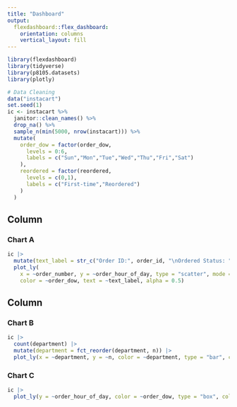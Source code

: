 ```yaml
---
title: "Dashboard"
output: 
  flexdashboard::flex_dashboard:
    orientation: columns
    vertical_layout: fill
---
```


```r
library(flexdashboard)
library(tidyverse)
library(p8105.datasets)
library(plotly)
```

```r
# Data Cleaning
data("instacart")
set.seed(1)
ic <- instacart %>% 
  janitor::clean_names() %>%
  drop_na() %>%
  sample_n(min(5000, nrow(instacart))) %>% 
  mutate(
    order_dow = factor(order_dow,
      levels = 0:6,
      labels = c("Sun","Mon","Tue","Wed","Thu","Fri","Sat")
    ),
    reordered = factor(reordered,
      levels = c(0,1),
      labels = c("First-time","Reordered")
    )
  )  

```

Column {data-width=650}
-----------------------------------------------------------------------

### Chart A

```r
ic |>
  mutate(text_label = str_c("Order ID:", order_id, "\nOrdered Status: ", reordered)) |> 
  plot_ly(
    x = ~order_number, y = ~order_hour_of_day, type = "scatter", mode = "markers",
    color = ~order_dow, text = ~text_label, alpha = 0.5)
```

Column {data-width=350}
-----------------------------------------------------------------------

### Chart B

```r
ic |> 
  count(department) |> 
  mutate(department = fct_reorder(department, n)) |>   
  plot_ly(x = ~department, y = ~n, color = ~department, type = "bar", colors = "viridis")

```

### Chart C

```r
ic |> 
  plot_ly(y = ~order_hour_of_day, color = ~order_dow, type = "box", colors = "viridis")
```

